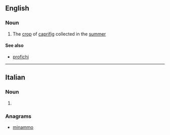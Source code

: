 ==English==

===Noun===
{{head|en|noun}}

# The [[crop]] of [[caprifig]] collected in the [[summer]]

====See also====
* [[profichi]]
----
==Italian==

===Noun===
{{head|it|noun plural form|g=m}}

# {{plural of|mammone|lang=it}}

===Anagrams===
* [[minammo#Italian|minammo]]